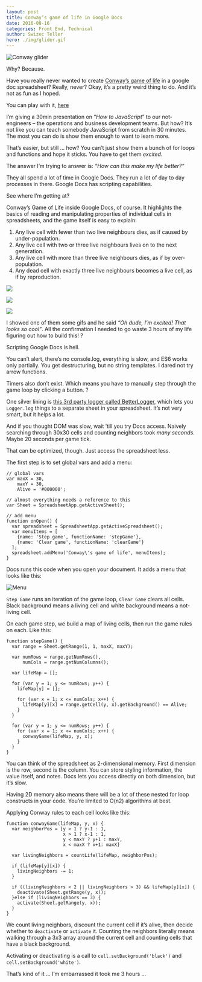 ```yaml
---
layout: post
title: Conway’s game of life in Google Docs
date: 2016-08-16
categories: Front End, Technical
author: Swizec Teller
hero: ./img/glider.gif
---
```


![Conway glider](./img/glider.gif)

Why? Because.

Have you really never wanted to create [Conway’s game of life](https://en.wikipedia.org/wiki/Conway%27s_Game_of_Life) in a google doc spreadsheet? Really, never? Okay, it’s a pretty weird thing to do. And it’s not as fun as I hoped.

You can play with it, [here](https://docs.google.com/spreadsheets/d/1k8mT9a-Fu8x1TkvjYGtrDng8vWQAnNf01nSFCaVwqO4/edit?usp=sharing)

I’m giving a 30min presentation on “_How to JavaScript_” to our not-engineers – the operations and business development teams. But how? It’s not like you can teach somebody JavaScript from scratch in 30 minutes. The most you can do is show them enough to want to learn more.

That’s easier, but still … how? You can’t just show them a bunch of for loops and functions and hope it sticks. You have to get them _excited_.

The answer I’m trying to answer is: _“How can this make my life better?”_

They all spend a lot of time in Google Docs. They run a lot of day to day processes in there. Google Docs has scripting capabilities.

See where I’m getting at?

Conway’s Game of Life inside Google Docs, of course. It highlights the basics of reading and manipulating properties of individual cells in spreadsheets, and the game itself is easy to explain:

1.  Any live cell with fewer than two live neighbours dies, as if caused by under-population.
2.  Any live cell with two or three live neighbours lives on to the next generation.
3.  Any live cell with more than three live neighbours dies, as if by over-population.
4.  Any dead cell with exactly three live neighbours becomes a live cell, as if by reproduction.

![](./img/Game_of_life_animated_glider.gif)

![](./img/Game_of_life_blinker.gif)

![](./img/Game_of_life_pulsar.gif)

I showed one of them some gifs and he said _“Oh dude, I’m excited! That looks so cool”_. All the confirmation I needed to go waste 3 hours of my life figuring out how to build this! ?

Scripting Google Docs is hell.

You can’t alert, there’s no console.log, everything is slow, and ES6 works only partially. You get destructuring, but no string templates. I dared not try arrow functions.

Timers also don’t exist. Which means you have to manually step through the game loop by clicking a button. ?

One silver lining is [this 3rd party logger called BetterLogger](https://github.com/peterherrmann/BetterLog), which lets you `Logger.log` things to a separate sheet in your spreadsheet. It’s not very smart, but it helps a lot.

And if you thought DOM was slow, wait ’till you try Docs access. Naively searching through 30x30 cells and counting neighbors took _many seconds_. Maybe 20 seconds per game tick.

That can be optimized, though. Just access the spreadsheet less.

The first step is to set global vars and add a menu:

    // global vars
    var maxX = 30,
        maxY = 30,
        Alive = '#000000';

    // almost everything needs a reference to this
    var Sheet = SpreadsheetApp.getActiveSheet();

    // add menu
    function onOpen() {
      var spreadsheet = SpreadsheetApp.getActiveSpreadsheet();
      var menuItems = [
        {name: 'Step game', functionName: 'stepGame'},
        {name: 'Clear game', functionName: 'clearGame'}
      ];
      spreadsheet.addMenu('Conway\'s game of life', menuItems);
    }

Docs runs this code when you open your document. It adds a menu that looks like this:

![Menu](./img/menu.png)

`Step Game` runs an iteration of the game loop, `Clear Game` clears all cells. Black background means a living cell and white background means a not-living cell.

On each game step, we build a map of living cells, then run the game rules on each. Like this:

    function stepGame() {
      var range = Sheet.getRange(1, 1, maxX, maxY);
      
      var numRows = range.getNumRows(),
          numCols = range.getNumColumns();
      
      var lifeMap = [];
      
      for (var y = 1; y <= numRows; y++) {
        lifeMap[y] = [];
        
        for (var x = 1; x <= numCols; x++) {
          lifeMap[y][x] = range.getCell(y, x).getBackground() == Alive;
        }
      }
      
      for (var y = 1; y <= numRows; y++) {
        for (var x = 1; x <= numCols; x++) {
          conwayGame(lifeMap, y, x);
        }
      }
    }

You can think of the spreadsheet as 2-dimensional memory. First dimension is the row, second is the column. You can store styling information, the value itself, and notes. Docs lets you access directly on both dimension, but it’s slow.

Having 2D memory also means there will be a lot of these nested for loop constructs in your code. You’re limited to O(n2) algorithms at best.

Applying Conway rules to each cell looks like this:

    function conwayGame(lifeMap, y, x) {
      var neighborPos = [y > 1 ? y-1 : 1, 
                         x > 1 ? x-1 : 1, 
                         y < maxY ? y+1 : maxY, 
                         x < maxX ? x+1: maxX]
      
      var livingNeighbors = countLife(lifeMap, neighborPos);
      
      if (lifeMap[y][x]) {
        livingNeighbors -= 1;
      }
      
      if ((livingNeighbors < 2 || livingNeighbors > 3) && lifeMap[y][x]) {
        deactivate(Sheet.getRange(y, x));
      }else if (livingNeighbors == 3) {
        activate(Sheet.getRange(y, x));
      }
    }

We count living neighbors, discount the current cell if it’s alive, then decide whether to `deactivate` or `activate` it. Counting the neighbors literally means walking through a 3x3 array around the current cell and counting cells that have a black background.

Activating or deactivating is a call to `cell.setBackground('black')` and `cell.setBackground('white')`.

That’s kind of it … I’m embarrassed it took me 3 hours …
